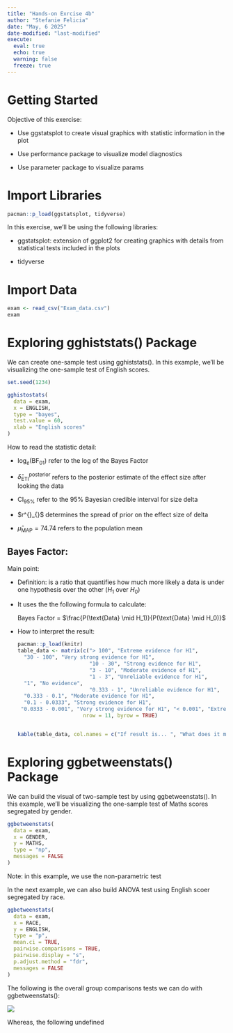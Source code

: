 ```yaml
---
title: "Hands-on Exrcise 4b"
author: "Stefanie Felicia"
date: "May, 6 2025"
date-modified: "last-modified"
execute: 
  eval: true
  echo: true
  warning: false
  freeze: true
---
```


# Getting Started

Objective of this exercise:

-   Use ggstatsplot to create visual graphics with statistic information in the plot

-   Use performance package to visualize model diagnostics

-   Use parameter package to visualize params

# Import Libraries

```r
pacman::p_load(ggstatsplot, tidyverse)
```

In this exercise, we'll be using the following libraries:

-   ggstatsplot: extension of ggplot2 for creating graphics with details from statistical tests included in the plots

-   tidyverse

# Import Data

```r
exam <- read_csv("Exam_data.csv")
exam
```

# Exploring gghiststats() Package

We can create one-sample test using gghiststats(). In this example, we'll be visualizing the one-sample test of English scores.

```r
set.seed(1234)

gghistostats(
  data = exam,
  x = ENGLISH,
  type = "bayes",
  test.value = 60,
  xlab = "English scores"
)

```

::: callout_tip
How to read the statistic detail:

-   $\log_e(\text{BF}_{01})$ refer to the log of the Bayes Factor

-   $\hat{\delta}^{\text{posterior}}_{\text{ETI}}$ refers to the posterior estimate of the effect size after looking the data

-   $\text{CI}_{95\%}$ refer to the 95% Bayesian credible interval for size delta

-   \$r\^{\text{JZS}}\_{\text{Cauchy}}\$ determines the spread of prior on the effect size of delta

-   $\hat{\mu}_{\text{MAP}} = 74.74$ refers to the population mean
:::

## Bayes Factor:

Main point:

-   Definition: is a ratio that quantifies how much more likely a data is under one hypothesis over the other ($H_1$ over $H_0$)

-   It uses the the following formula to calculate:

    Bayes Factor = $\frac{P(\text{Data} \mid H_1)}{P(\text{Data} \mid H_0)}$

-   How to interpret the result:

    ```r
    pacman::p_load(knitr)
    table_data <- matrix(c("> 100", "Extreme evidence for H1",
      "30 - 100", "Very strong evidence for H1",
                           "10 - 30", "Strong evidence for H1", 
                           "3 - 10", "Moderate evidence of H1",
                           "1 - 3", "Unreliable evidence for H1",
      "1", "No evidence",
                           "0.333 - 1", "Unreliable evidence for H1", 
      "0.333 - 0.1", "Moderate evidence for H1",
      "0.1 - 0.0333", "Strong evidence for H1",
     "0.0333 - 0.001", "Very strong evidence for H1", "< 0.001", "Extreme evidence for H1" ), 
                         nrow = 11, byrow = TRUE)


    kable(table_data, col.names = c("If result is... ", "What does it mean"))
    ```

# Exploring ggbetweenstats() Package

We can build the visual of two-sample test by using ggbetweenstats(). In this example, we'll be visualizing the one-sample test of Maths scores segregated by gender.

```r
ggbetweenstats(
  data = exam,
  x = GENDER, 
  y = MATHS,
  type = "np",
  messages = FALSE
)
```

Note: in this example, we use the non-parametric test

In the next example, we can also build ANOVA test using English scoer segregated by race.

```r
ggbetweenstats(
  data = exam,
  x = RACE, 
  y = ENGLISH,
  type = "p",
  mean.ci = TRUE, 
  pairwise.comparisons = TRUE, 
  pairwise.display = "s",
  p.adjust.method = "fdr",
  messages = FALSE
)
```

The following is the overall group comparisons tests we can do with ggbetweenstats():

![](/images/overall tests.png)

Whereas, the following undefined
